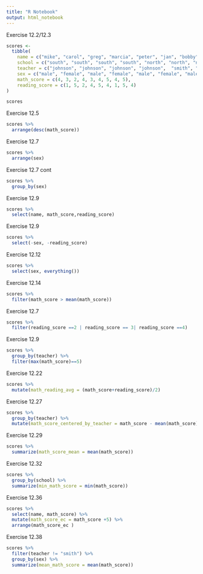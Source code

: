 ```yaml
---
title: "R Notebook"
output: html_notebook
---
```

Exercise 12.2/12.3
```r

scores <- 
  tibble(
    name = c("mike", "carol", "greg", "marcia", "peter", "jan", "bobby", "cindy", "alice"),
    school = c("south", "south", "south", "south", "north", "north", "north", "south", "south"),
    teacher = c("johnson", "johnson", "johnson", "johnson",  "smith", "smith", "smith", "perry", "perry"),
    sex = c("male", "female", "male", "female", "male", "female", "male", "female", "female"),
    math_score = c(4, 3, 2, 4, 3, 4, 5, 4, 5),
    reading_score = c(1, 5, 2, 4, 5, 4, 1, 5, 4)
)

scores
```
Exercise 12.5
```r
scores %>%
  arrange(desc(math_score))
```
Exercise 12.7
```r
scores %>%
  arrange(sex)
```

Exercise 12.7 cont
```r
scores %>%
  group_by(sex)
```
Exercise 12.9
```r
scores %>%
  select(name, math_score,reading_score)
```
Exercise 12.9
```r
scores %>%
  select(-sex, -reading_score)
```
Exercise 12.12
```r
scores %>%
  select(sex, everything())
```
Exercise 12.14
```r
scores %>%
  filter(math_score > mean(math_score))
```
Exercise 12.7
```r
scores %>%
  filter(reading_score ==2 | reading_score == 3| reading_score ==4)
```

Exercise 12.9
```r
scores %>%
  group_by(teacher) %>%
  filter(max(math_score)==5)
```

Exercise 12.22
```r
scores %>%
  mutate(math_reading_avg = (math_score+reading_score)/2)

```
Exercise 12.27
```r
scores %>%
  group_by(teacher) %>%
  mutate(math_score_centered_by_teacher = math_score - mean(math_score))
```
Exercise 12.29
```r
scores %>%
  summarize(math_score_mean = mean(math_score))
```
Exercise 12.32
```r
scores %>%
  group_by(school) %>%
  summarize(min_math_score = min(math_score))
```
Exercise 12.36
```r
scores %>%
  select(name, math_score) %>%
  mutate(math_score_ec = math_score +5) %>%
  arrange(math_score_ec )
```
Exercise 12.38
```r
scores %>%
  filter(teacher != "smith") %>%
  group_by(sex) %>%
  summarize(mean_math_score = mean(math_score))
```


